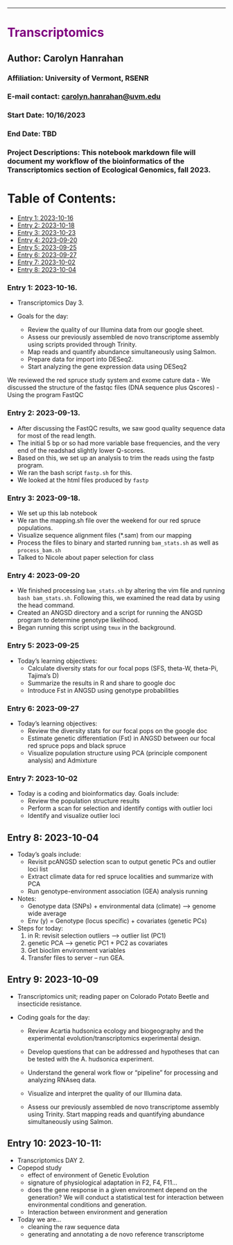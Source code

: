 ---
# [Transcriptomics]{style="color:purple;"}

## Author: Carolyn Hanrahan

### Affiliation: University of Vermont, RSENR

### E-mail contact: [carolyn.hanrahan\@uvm.edu](mailto:carolyn.hanrahan@uvm.edu)

### Start Date: 10/16/2023

### End Date: TBD

### Project Descriptions: This notebook markdown file will document my workflow of the bioinformatics of the Transcriptomics section of Ecological Genomics, fall 2023.

# Table of Contents:

-   [Entry 1: 2023-10-16](#id-section1)
-   [Entry 2: 2023-10-18](#id-section2)
-   [Entry 3: 2023-10-23](#id-section3)
-   [Entry 4: 2023-09-20](#id-section4)
-   [Entry 5: 2023-09-25](#id-section5)
-   [Entry 6: 2023-09-27](#id-section6)
-   [Entry 7: 2023-10-02](#id-section7)
-   [Entry 8: 2023-10-04](#id-section8)

<div id='id-section1'/>

### Entry 1: 2023-10-16.
- Transcriptomics Day 3.

- Goals for the day:
   - Review the quality of our Illumina data from our google sheet.
   - Assess our previously assembled de novo transcriptome assembly using scripts provided through Trinity.
  - Map reads and quantify abundance simultaneously using Salmon.
  - Prepare data for import into DESeq2.
  - Start analyzing the gene expression data using DESeq2


We reviewed the red spruce study system and exome cature data
-   We discussed the structure of the fastqc files (DNA sequence plus Qscores)
-   Using the program FastQC

### Entry 2: 2023-09-13.

-   After discussing the FastQC results, we saw good quality sequence data for most of the read length.
-   The initial 5 bp or so had more variable base frequencies, and the very end of the readshad slightly lower Q-scores.
-   Based on this, we set up an analysis to trim the reads using the fastp program.
-   We ran the bash script `fastp.sh` for this.
-   We looked at the html files produced by `fastp`

<div id='id-section3'/>

### Entry 3: 2023-09-18.

-   We set up this lab notebook
-   We ran the mapping.sh file over the weekend for our red spruce populations.
-   Visualize sequence alignment files (\*.sam) from our mapping
-   Process the files to binary and started running `bam_stats.sh` as well as `process_bam.sh`
-   Talked to Nicole about paper selection for class

### Entry 4: 2023-09-20

-   We finished processing `bam_stats.sh` by altering the vim file and running `bash bam_stats.sh`. Following this, we examined the read data by using the head command.
-   Created an ANGSD directory and a script for running the ANGSD program to determine genotype likelihood.
-   Began running this script using `tmux` in the background.

### Entry 5: 2023-09-25

- Today's learning objectives: 
  - Calculate diversity stats for our focal pops (SFS, theta-W, theta-Pi, Tajima’s D)
  - Summarize the results in R and share to google doc
  - Introduce Fst in ANGSD using genotype probabilities

### Entry 6: 2023-09-27

- Today's learning objectives: 
  - Review the diversity stats for our focal pops on the google doc
  - Estimate genetic differentiation (Fst) in ANGSD between our focal red spruce pops and black spruce
  - Visualize population structure using PCA (principle component analysis) and Admixture
  
### Entry 7: 2023-10-02

- Today is a coding and bioinformatics day. Goals include: 
  - Review the population structure results
  - Perform a scan for selection and identify contigs with outlier loci
  - Identify and visualize outlier loci
  
## Entry 8: 2023-10-04

- Today's goals include:
  - Revisit pcANGSD selection scan to output genetic PCs and outlier loci list
  - Extract climate data for red spruce localities and summarize with PCA
  - Run genotype-environment association (GEA) analysis running
  
- Notes: 
  - Genotype data (SNPs) + environmental data (climate) --> genome wide average 
  - Env (y) = Genotype (locus specific) + covariates (genetic PCs)

- Steps for today: 
  1. in R: revisit selection outliers --> outlier list (PC1)
  2. genetic PCA --> genetic PC1 + PC2 as covariates
  3. Get bioclim environment variables 
  4. Transfer files to server -- run GEA. 
  
## Entry 9: 2023-10-09
  
- Transcriptomics unit; reading paper on Colorado Potato Beetle and insecticide resistance. 
  
- Coding goals for the day: 
  - Review Acartia hudsonica ecology and biogeography and the experimental evolution/transcriptomics experimental design.

  - Develop questions that can be addressed and hypotheses that can be tested with the A. hudsonica experiment.

  - Understand the general work flow or “pipeline” for processing and analyzing RNAseq data.

  - Visualize and interpret the quality of our Illumina data.

  - Assess our previously assembled de novo transcriptome assembly using Trinity.
Start mapping reads and quantifying abundance simultaneously using Salmon.

## Entry 10: 2023-10-11:

- Transcriptomics DAY 2. 
- Copepod study 
  - effect of environment of Genetic Evolution 
  - signature of physiological adaptation in F2, F4, F11...
  - does the gene response in a given environment depend on the generation? We will conduct a statistical test for interaction between environmental conditions and generation. 
  - Interaction between environment and generation 
  
- Today we are... 
   - cleaning the raw sequence data 
   - generating and annotating a de novo reference transcriptome 